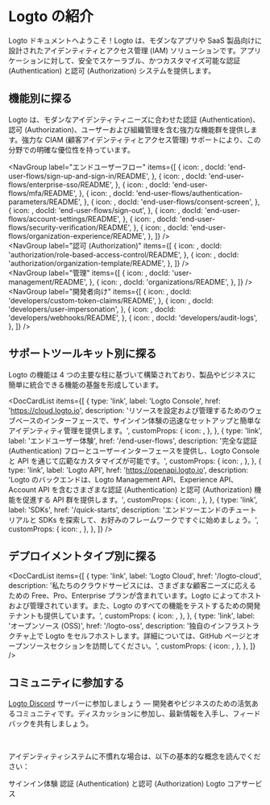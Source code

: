 
# Logto の紹介

Logto ドキュメントへようこそ！Logto は、モダンなアプリや SaaS 製品向けに設計されたアイデンティティとアクセス管理 (IAM) ソリューションです。アプリケーションに対して、安全でスケーラブル、かつカスタマイズ可能な認証 (Authentication) と認可 (Authorization) システムを提供します。

## 機能別に探る

Logto は、モダンなアイデンティティニーズに合わせた認証 (Authentication)、認可 (Authorization)、ユーザーおよび組織管理を含む強力な機能群を提供します。強力な CIAM (顧客アイデンティティとアクセス管理) サポートにより、この分野での明確な優位性を持っています。

<NavGroup
  label="エンドユーザーフロー"
  items={[
    {
      icon: <SignInIcon />,
      docId: 'end-user-flows/sign-up-and-sign-in/README',
    },
    {
      icon: <SsoIcon />,
      docId: 'end-user-flows/enterprise-sso/README',
    },
    {
      icon: <LockIcon />,
      docId: 'end-user-flows/mfa/README',
    },
    {
      icon: <ScreenIcon />,
      docId: 'end-user-flows/authentication-parameters/README',
    },
    {
      icon: <SecurityIcon />,
      docId: 'end-user-flows/consent-screen',
    },
    {
      icon: <SignOutIcon />,
      docId: 'end-user-flows/sign-out',
    },
    {
      icon: <GearIcon />,
      docId: 'end-user-flows/account-settings/README',
    },
    {
      icon: <SecurityIcon />,
      docId: 'end-user-flows/security-verification/README',
    },
    {
      icon: <OrganizationIcon />,
      docId: 'end-user-flows/organization-experience/README',
    },
  ]}
/>
<br />
<NavGroup
  label="認可 (Authorization)"
  items={[
    {
      icon: <AuthorizationIcon />,
      docId: 'authorization/role-based-access-control/README',
    },
    {
      icon: <AuthorizationIcon />,
      docId: 'authorization/organization-template/README',
    },
  ]}
/>
<br />
<NavGroup
  label="管理"
  items={[
    {
      icon: <UserManagementIcon />,
      docId: 'user-management/README',
    },
    {
      icon: <OrganizationIcon />,
      docId: 'organizations/README',
    },
  ]}
/>
<br />
<NavGroup
  label="開発者向け"
  items={[
    {
      icon: <GearPlusIcon />,
      docId: 'developers/custom-token-claims/README',
    },
    {
      icon: <ImpersonationIcon />,
      docId: 'developers/user-impersonation',
    },
    {
      icon: <WebhookIcon />,
      docId: 'developers/webhooks/README',
    },
    {
      icon: <AuditLogIcon />,
      docId: 'developers/audit-logs',
    },
  ]}
/>

## サポートツールキット別に探る

Logto の機能は 4 つの主要な柱に基づいて構築されており、製品やビジネスに簡単に統合できる機能の基盤を形成しています。

<DocCardList
  items={[
    {
      type: 'link',
      label: 'Logto Console',
      href: 'https://cloud.logto.io',
      description:
        'リソースを設定および管理するためのウェブベースのインターフェースで、サインイン体験の迅速なセットアップと簡単なアイデンティティ管理を提供します。',
      customProps: {
        icon: <LogtoConsoleIcon />,
      },
    },
    {
      type: 'link',
      label: 'エンドユーザー体験',
      href: '/end-user-flows',
      description:
        '完全な認証 (Authentication) フローとユーザーインターフェースを提供し、Logto Console と API を通じて広範なカスタマイズが可能です。',
      customProps: {
        icon: <ExperienceIcon />,
      },
    },
    {
      type: 'link',
      label: 'Logto API',
      href: 'https://openapi.logto.io',
      description:
        'Logto のバックエンドは、Logto Management API、Experience API、Account API を含むさまざまな認証 (Authentication) と認可 (Authorization) 機能を促進する API 群を提供します。',
      customProps: {
        icon: <LogtoApiIcon />,
      },
    },
    {
      type: 'link',
      label: 'SDKs',
      href: '/quick-starts',
      description:
        'エンドツーエンドのチュートリアルと SDKs を探索して、お好みのフレームワークですぐに始めましょう。',
      customProps: {
        icon: <SdkIcon />,
      },
    },
  ]}
/>

## デプロイメントタイプ別に探る

<DocCardList
  items={[
    {
      type: 'link',
      label: 'Logto Cloud',
      href: '/logto-cloud',
      description:
        '私たちのクラウドサービスには、さまざまな顧客ニーズに応えるための Free、Pro、Enterprise プランが含まれています。Logto によってホストおよび管理されています。また、Logto のすべての機能をテストするための開発テナントも提供しています。',
      customProps: {
        icon: <CloudIcon />,
      },
    },
    {
      type: 'link',
      label: 'オープンソース (OSS)',
      href: '/logto-oss',
      description:
        '独自のインフラストラクチャ上で Logto をセルフホストします。詳細については、GitHub ページとオープンソースセクションを訪問してください。',
      customProps: {
        icon: <OpenSourceIcon />,
      },
    },
  ]}
/>

## コミュニティに参加する

[Logto Discord](https://discord.gg/UEPaF3j5e6) サーバーに参加しましょう — 開発者やビジネスのための活気あるコミュニティです。ディスカッションに参加し、最新情報を入手し、フィードバックを共有しましょう。

<br />

アイデンティティシステムに不慣れな場合は、以下の基本的な概念を読んでください：

<Url href="/concepts/sign-in-experience">サインイン体験</Url>
<Url href="/concepts/authn-vs-authz">認証 (Authentication) と認可 (Authorization)</Url>
<Url href="/concepts/core-service">Logto コアサービス</Url>
